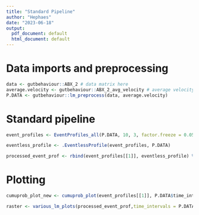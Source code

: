 ```yaml
---
title: "Standard Pipeline"
author: "Hephaes"
date: "2023-06-18"
output:
  pdf_document: default
  html_document: default
---
```


# Data imports and preprocessing 
```r
data <- gutbehaviour::ABX_2 # data matrix here
average.velocity <- gutbehaviour::ABX_2_avg_velocity # average velocity here 
P.DATA <- gutbehaviour::lm_preprocess(data, average.velocity)
```

# Standard pipeline
```r
event_profiles <- EventProfiles_all(P.DATA, 10, 3, factor.freeze = 0.05, factor.flight = 2)
```

```r
eventless_profile <- .EventlessProfile(event_profiles, P.DATA)
```

```r
processed_event_prof <- rbind(event_profiles[[1]], eventless_profile) %>% processed_eventprofiles()
```

# Plotting 
```r
cumuprob_plot_new <- cumuprob_plot(event_profiles[[1]], P.DATA$time_intervals)
```

```r
raster <- various_lm_plots(processed_event_prof,time_intervals = P.DATA$time_intervals)
```


